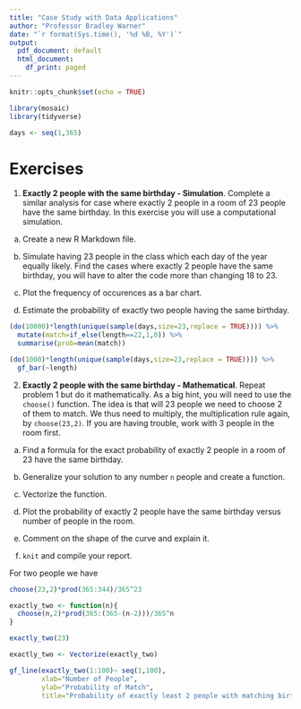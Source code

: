 ```yaml
---
title: "Case Study with Data Applications"
author: "Professor Bradley Warner"
date: "`r format(Sys.time(), '%d %B, %Y')`"
output:
  pdf_document: default
  html_document:
    df_print: paged
---
```


```r
knitr::opts_chunk$set(echo = TRUE)
```


```r
library(mosaic)
library(tidyverse)
```

```r
days <- seq(1,365)
```

# Exercises

1. **Exactly 2 people with the same birthday - Simulation**. Complete a similar analysis for case where exactly 2 people in a room of 23 people have the same birthday. In this exercise you will use a computational simulation.

  a) Create a new R Markdown file.


  b) Simulate having 23 people in the class which each day of the year equally likely. Find the cases where exactly 2 people have the same birthday, you will have to alter the code more than changing 18 to 23.


  c) Plot the frequency of occurences as a bar chart.
  
  d) Estimate the probability of exactly two people having the same birthday.


```r
(do(10000)*length(unique(sample(days,size=23,replace = TRUE)))) %>%
  mutate(match=if_else(length==22,1,0)) %>%
  summarise(prob=mean(match))
```


```r
(do(1000)*length(unique(sample(days,size=23,replace = TRUE)))) %>%
  gf_bar(~length)
```


2. **Exactly 2 people with the same birthday - Mathematical**.  Repeat problem 1 but do it mathematically. As a big hint, you will need to use the `choose()` function. The idea is that will 23 people we need to choose 2 of them to match. We thus need to multiply, the multiplication rule again, by `choose(23,2)`. If you are having trouble, work with 3 people in the room first.

  a) Find a formula for the exact probability of exactly 2 people in a room of 23 have the same birthday.

  b) Generalize your solution to any number `n` people and create a function. 
  
  c) Vectorize the function.

  d) Plot the probability of exactly 2 people have the same birthday versus number of people in the room.
  
  e) Comment on the shape of the curve and explain it.
  
  f) `knit` and compile your report.

For two people we have

```r
choose(23,2)*prod(365:344)/365^23
```

```r
exactly_two <- function(n){
  choose(n,2)*prod(365:(365-(n-2)))/365^n
}
```

```r
exactly_two(23)
```

```r
exactly_two <- Vectorize(exactly_two)
```

```r
gf_line(exactly_two(1:100)~ seq(1,100),
        xlab="Number of People",
        ylab="Probability of Match",
        title="Probability of exactly least 2 people with matching birthdays")
```

